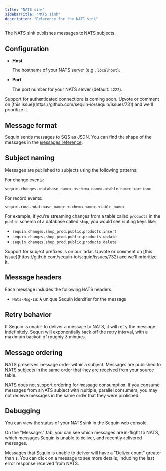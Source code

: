 ```yaml
---
title: "NATS sink"
sidebarTitle: "NATS sink"
description: "Reference for the NATS sink"
---
```


The NATS sink publishes messages to NATS subjects.

## Configuration

- **Host**

    The hostname of your NATS server (e.g., `localhost`).

- **Port**

    The port number for your NATS server (default: `4222`).

<Info>
  Support for authenticated connections is coming soon. Upvote or comment on [this issue](https://github.com/sequin-io/sequin/issues/731) and we'll prioritize it.
</Info>

## Message format

Sequin sends messages to SQS as JSON. You can find the shape of the messages in the [messages reference](/reference/messages).

## Subject naming

Messages are published to subjects using the following patterns:

For change events:
```
sequin.changes.<database_name>.<schema_name>.<table_name>.<action>
```

For record events:
```
sequin.rows.<database_name>.<schema_name>.<table_name>
```

For example, if you're streaming changes from a table called `products` in the `public` schema of a database called `shop`, you would see routing keys like:

- `sequin.changes.shop_prod.public.products.insert`
- `sequin.changes.shop_prod.public.products.update`
- `sequin.changes.shop_prod.public.products.delete`

<Info>
  Support for subject prefixes is on our radar. Upvote or comment on [this issue](https://github.com/sequin-io/sequin/issues/732) and we'll prioritize it.
</Info>

## Message headers

Each message includes the following NATS headers:

- `Nats-Msg-Id`: A unique Sequin identifier for the message

## Retry behavior

If Sequin is unable to deliver a message to NATS, it will retry the message indefinitely. Sequin will exponentially back off the retry interval, with a maximum backoff of roughly 3 minutes.

## Message ordering

NATS preserves message order within a subject. Messages are published to NATS subjects in the same order that they are received from your source table.

<Note>
  NATS does not support ordering for message consumption. If you consume messages from a NATS subject with multiple, parallel consumers, you may not receive messages in the same order that they were published.
</Note>

## Debugging

You can view the status of your NATS sink in the Sequin web console.

On the "Messages" tab, you can see which messages are in-flight to NATS, which messages Sequin is unable to deliver, and recently delivered messages.

Messages that Sequin is unable to deliver will have a "Deliver count" greater than `1`. You can click on a message to see more details, including the last error response received from NATS.

